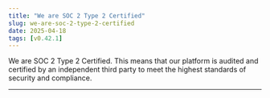 ```yaml
---
title: "We are SOC 2 Type 2 Certified"
slug: we-are-soc-2-type-2-certified
date: 2025-04-18
tags: [v0.42.1]
---
```





We are SOC 2 Type 2 Certified. This means that our platform is audited and certified by an independent third party to meet the highest standards of security and compliance.

---
